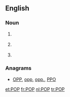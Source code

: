 ==English==

===Noun===
{{en-noun}}

# {{weather}} {{acronym of|[[probability]] of [[precipitation]]}}
# {{telecommunications}} {{acronym of|[[point]] of [[presence]]}}
# {{context|Internet}} {{acronym of|{{w|Post Office Protocol}}}}

===Anagrams===
* [[OPP#English|OPP]], [[opp#English|opp]], [[opp.#English|opp.]], [[PPO#English|PPO]]

[[et:POP]]
[[fr:POP]]
[[nl:POP]]
[[tr:POP]]